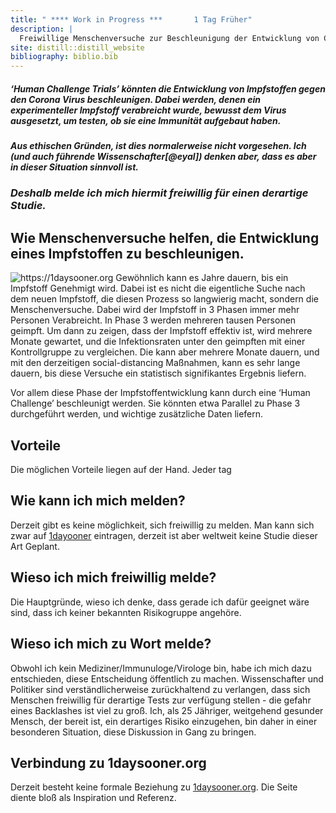 ```yaml
---
title: " **** Work in Progress ***       1 Tag Früher"
description: |
  Freiwillige Menschenversuche zur Beschleunigung der Entwicklung von Corona Impfstoffen
site: distill::distill_website
bibliography: biblio.bib
---
```

##### 'Human Challenge Trials' könnten die Entwicklung von Impfstoffen gegen den Corona Virus beschleunigen. Dabei werden, denen ein experimenteller Impfstoff verabreicht wurde, bewusst dem Virus ausgesetzt, um testen, ob sie eine Immunität aufgebaut haben.

##### Aus ethischen Gründen, ist dies normalerweise nicht vorgesehen. Ich (und auch führende Wissenschafter[@eyal]) denken aber, dass es aber in dieser Situation sinnvoll ist.

### *Deshalb melde ich mich hiermit freiwillig für einen derartige Studie.*

## Wie Menschenversuche helfen, die Entwicklung eines Impfstoffen zu beschleunigen.
![](./images/vaccine_devlopement_timeline.png "https://1daysooner.org")
Gewöhnlich kann es Jahre dauern, bis ein Impfstoff Genehmigt wird.
Dabei ist es nicht die eigentliche Suche nach dem neuen Impfstoff, die diesen Prozess so langwierig macht, sondern die Menschenversuche.
Dabei wird der Impfstoff in 3 Phasen immer mehr Personen Verabreicht.
In Phase 3 werden mehreren tausen Personen geimpft.
Um dann zu zeigen, dass der Impfstoff effektiv ist, wird mehrere Monate gewartet, und die Infektionsraten unter den geimpften mit einer Kontrollgruppe zu vergleichen.
Die kann aber mehrere Monate dauern, und mit den derzeitigen social-distancing Maßnahmen, kann es sehr lange dauern, bis diese Versuche ein statistisch signifikantes Ergebnis liefern. 

Vor allem diese Phase der Impfstoffentwicklung kann durch eine 'Human Challenge' beschleunigt werden.
Sie könnten etwa Parallel zu Phase 3 durchgeführt werden, und wichtige zusätzliche Daten liefern.

## Vorteile
Die möglichen Vorteile liegen auf der Hand.
Jeder tag


## Wie kann ich mich melden?
Derzeit gibt es keine möglichkeit, sich freiwillig zu melden.
Man kann sich zwar auf [1dayooner](https://1daysooner.org/volunteer) eintragen, derzeit ist aber weltweit keine Studie dieser Art Geplant.

## Wieso ich mich freiwillig melde?
Die Hauptgründe, wieso ich denke, dass gerade ich dafür geeignet wäre sind, dass ich keiner bekannten Risikogruppe angehöre.

## Wieso ich mich zu Wort melde?
Obwohl ich kein Mediziner/Immunuloge/Virologe bin, habe ich mich dazu entschieden, diese Entscheidung öffentlich zu machen.
Wissenschafter und Politiker sind verständlicherweise zurückhaltend zu verlangen, dass sich Menschen freiwillig für derartige Tests zur verfügung stellen - die gefahr eines Backlashes ist viel zu groß.
Ich, als 25 Jähriger, weitgehend gesunder Mensch, der bereit ist, ein derartiges Risiko einzugehen, bin daher in einer besonderen Situation, diese Diskussion in Gang zu bringen.

## Verbindung zu 1daysooner.org
Derzeit besteht keine formale Beziehung zu [1daysooner.org](https://1daysooner.org).
Die Seite diente bloß als Inspiration und Referenz.


